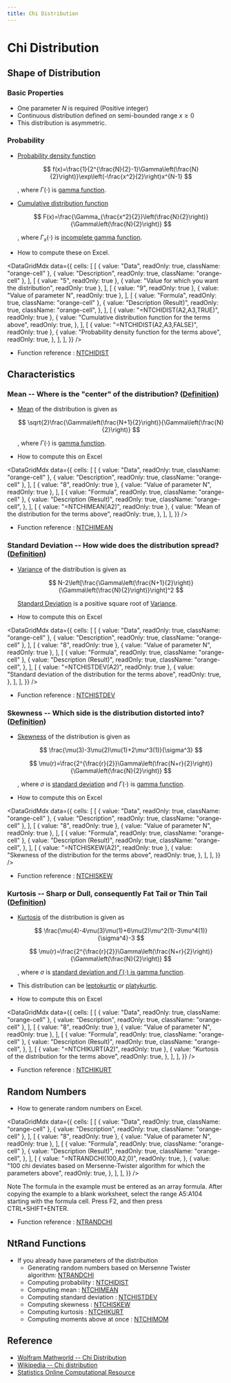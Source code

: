 ```yaml
---
title: Chi Distribution
---
```



# Chi Distribution

## Shape of Distribution

### Basic Properties

- One parameter $N$ is required (Positive integer)
- Continuous distribution defined on semi-bounded range $x \geq 0$
- This distribution is asymmetric.

### Probability

- [Probability density function](/docs/glossary#probability-density-function)

  $$
  f(x)=\frac{1}{2^{\frac{N}{2}-1}\Gamma\left(\frac{N}{2}\right)}\exp\left(-\frac{x^2}{2}\right)x^{N-1}
  $$

  , where $\Gamma(\cdot)$ is [gamma function](/docs/glossary#gamma-function).

- [Cumulative distribution function](/docs/glossary#cumulative-distribution-function)

  $$
  F(x)=\frac{\Gamma_{\frac{x^2}{2}}\left(\frac{N}{2}\right)}{\Gamma\left(\frac{N}{2}\right)}
  $$

  , where $\Gamma_{x}(\cdot)$ is [incomplete gamma function](/docs/glossary#incomplete-gamma-function).

- How to compute these on Excel.

<DataGridMdx
  data={{
    cells: [
      [
        { value: "Data", readOnly: true, className: "orange-cell" },
        { value: "Description", readOnly: true, className: "orange-cell" },
      ],
      [
        { value: "5", readOnly: true },
        { value: "Value for which you want the distribution", readOnly: true },
      ],
      [
        { value: "9", readOnly: true },
        { value: "Value of parameter N", readOnly: true },
      ],
      [
        { value: "Formula", readOnly: true, className: "orange-cell" },
        {
          value: "Description (Result)",
          readOnly: true,
          className: "orange-cell",
        },
      ],
      [
        { value: "=NTCHIDIST(A2,A3,TRUE)", readOnly: true },
        {
          value: "Cumulative distribution function for the terms above",
          readOnly: true,
        },
      ],
      [
        { value: "=NTCHIDIST(A2,A3,FALSE)", readOnly: true },
        {
          value: "Probability density function for the terms above",
          readOnly: true,
        },
      ],
    ],
  }}
/>

- Function reference : [NTCHIDIST](../03-function-reference/02-distribution-functions/010-ntchidist.mdx)

## Characteristics

### Mean -- Where is the "center" of the distribution? ([Definition](/docs/glossary#mean))

- [Mean](/docs/glossary#mean) of the distribution is given as

  $$
  \sqrt{2}\frac{\Gamma\left(\frac{N+1}{2}\right)}{\Gamma\left(\frac{N}{2}\right)}
  $$

  , where $\Gamma(\cdot)$ is [gamma function](/docs/glossary#gamma-function).

- How to compute this on Excel

<DataGridMdx
  data={{
    cells: [
      [
        { value: "Data", readOnly: true, className: "orange-cell" },
        { value: "Description", readOnly: true, className: "orange-cell" },
      ],
      [
        { value: "8", readOnly: true },
        { value: "Value of parameter N", readOnly: true },
      ],
      [
        { value: "Formula", readOnly: true, className: "orange-cell" },
        {
          value: "Description (Result)",
          readOnly: true,
          className: "orange-cell",
        },
      ],
      [
        { value: "=NTCHIMEAN(A2)", readOnly: true },
        {
          value: "Mean of the distribution for the terms above",
          readOnly: true,
        },
      ],
    ],
  }}
/>

- Function reference : [NTCHIMEAN](../03-function-reference/02-distribution-functions/013-ntchimean.mdx)

### Standard Deviation -- How wide does the distribution spread? ([Definition](/docs/glossary#standard-deviation))

- [Variance](/docs/glossary#variance) of the distribution is given as

  $$
  N-2\left[\frac{\Gamma\left(\frac{N+1}{2}\right)}{\Gamma\left(\frac{N}{2}\right)}\right]^2
  $$

  [Standard Deviation](/docs/glossary#standard-deviation) is a positive square root of [Variance](/docs/glossary#variance).

- How to compute this on Excel

<DataGridMdx
  data={{
    cells: [
      [
        { value: "Data", readOnly: true, className: "orange-cell" },
        { value: "Description", readOnly: true, className: "orange-cell" },
      ],
      [
        { value: "8", readOnly: true },
        { value: "Value of parameter N", readOnly: true },
      ],
      [
        { value: "Formula", readOnly: true, className: "orange-cell" },
        {
          value: "Description (Result)",
          readOnly: true,
          className: "orange-cell",
        },
      ],
      [
        { value: "=NTCHISTDEV(A2)", readOnly: true },
        {
          value: "Standard deviation of the distribution for the terms above",
          readOnly: true,
        },
      ],
    ],
  }}
/>

- Function reference : [NTCHISTDEV](../03-function-reference/02-distribution-functions/016-ntchistdev.mdx)

### Skewness -- Which side is the distribution distorted into? ([Definition](/docs/glossary#skewness))

- [Skewness](https://www.ntrand.com/glossary/#local_skew) of the distribution is given as

  $$
  \frac{\mu(3)-3\mu(2)\mu(1)+2\mu^3(1)}{\sigma^3}
  $$

  $$
  \mu(r)=\frac{2^{\frac{r}{2}}\Gamma\left(\frac{N+r}{2}\right)}{\Gamma\left(\frac{N}{2}\right)}
  $$

  , where $\sigma$ is [standard deviation](/docs/glossary#standard-deviation) and $\Gamma(\cdot)$ is [gamma function](/docs/glossary#gamma-function).

- How to compute this on Excel

<DataGridMdx
  data={{
    cells: [
      [
        { value: "Data", readOnly: true, className: "orange-cell" },
        { value: "Description", readOnly: true, className: "orange-cell" },
      ],
      [
        { value: "8", readOnly: true },
        { value: "Value of parameter N", readOnly: true },
      ],
      [
        { value: "Formula", readOnly: true, className: "orange-cell" },
        {
          value: "Description (Result)",
          readOnly: true,
          className: "orange-cell",
        },
      ],
      [
        { value: "=NTCHISKEW(A2)", readOnly: true },
        {
          value: "Skewness of the distribution for the terms above",
          readOnly: true,
        },
      ],
    ],
  }}
/>

- Function reference : [NTCHISKEW](../03-function-reference/02-distribution-functions/015-ntchiskew.mdx)

### Kurtosis -- Sharp or Dull, consequently Fat Tail or Thin Tail ([Definition](/docs/glossary#kurtosis))

- [Kurtosis](/docs/glossary#kurtosis) of the distribution is given as

  $$
  \frac{\mu(4)-4\mu(3)\mu(1)+6\mu(2)\mu^2(1)-3\mu^4(1)}{\sigma^4}-3
  $$

  $$
  \mu(r)=\frac{2^{\frac{r}{2}}\Gamma\left(\frac{N+r}{2}\right)}{\Gamma\left(\frac{N}{2}\right)}
  $$

  , where $\sigma$ is [standard deviation and $\Gamma(\cdot)$ is ](/docs/glossary#standard-deviation)[gamma function](/docs/glossary#gamma-function).

- This distribution can be [leptokurtic](https://www.ntrand.com/glossary/#local_leptokurtic) or [platykurtic](/docs/glossary#platykurtic).
- How to compute this on Excel

<DataGridMdx
  data={{
    cells: [
      [
        { value: "Data", readOnly: true, className: "orange-cell" },
        { value: "Description", readOnly: true, className: "orange-cell" },
      ],
      [
        { value: "8", readOnly: true },
        { value: "Value of parameter N", readOnly: true },
      ],
      [
        { value: "Formula", readOnly: true, className: "orange-cell" },
        {
          value: "Description (Result)",
          readOnly: true,
          className: "orange-cell",
        },
      ],
      [
        { value: "=NTCHIKURT(A2)", readOnly: true },
        {
          value: "Kurtosis of the distribution for the terms above",
          readOnly: true,
        },
      ],
    ],
  }}
/>

- Function reference : [NTCHIKURT](../03-function-reference/02-distribution-functions/012-ntchikurt.mdx)

## Random Numbers

- How to generate random numbers on Excel.

<DataGridMdx
  data={{
    cells: [
      [
        { value: "Data", readOnly: true, className: "orange-cell" },
        { value: "Description", readOnly: true, className: "orange-cell" },
      ],
      [
        { value: "8", readOnly: true },
        { value: "Value of parameter N", readOnly: true },
      ],
      [
        { value: "Formula", readOnly: true, className: "orange-cell" },
        {
          value: "Description (Result)",
          readOnly: true,
          className: "orange-cell",
        },
      ],
      [
        {
          value: "=NTRANDCHI(100,A2,0)",
          readOnly: true,
        },
        {
          value:
            "100 chi deviates based on Mersenne-Twister algorithm for which the parameters above",
          readOnly: true,
        },
      ],
    ],
  }}
/>

Note The formula in the example must be entered as an array formula. After copying the example to a blank worksheet, select the range A5:A104 starting with the formula cell. Press F2, and then press CTRL+SHIFT+ENTER.

- Function reference : [NTRANDCHI](../03-function-reference/01-random-numbers/01-single-series/03-ntrandchi.mdx)

## NtRand Functions

- If you already have parameters of the distribution
  - Generating random numbers based on Mersenne Twister algorithm: [NTRANDCHI](../03-function-reference/01-random-numbers/01-single-series/03-ntrandchi.mdx)
  - Computing probability : [NTCHIDIST](../03-function-reference/02-distribution-functions/010-ntchidist.mdx)
  - Computing mean : [NTCHIMEAN](../03-function-reference/02-distribution-functions/013-ntchimean.mdx)
  - Computing standard deviation : [NTCHISTDEV](../03-function-reference/02-distribution-functions/015-ntchiskew.mdx)
  - Computing skewness : [NTCHISKEW](../03-function-reference/02-distribution-functions/015-ntchiskew.mdx)
  - Computing kurtosis : [NTCHIKURT](../03-function-reference/02-distribution-functions/012-ntchikurt.mdx)
  - Computing moments above at once : [NTCHIMOM](../03-function-reference/02-distribution-functions/014-ntchimom.mdx)

## Reference

- [Wolfram Mathworld -- Chi Distribution](http://mathworld.wolfram.com/ChiDistribution.html)
- [Wikipedia -- Chi distribution](http://en.wikipedia.org/wiki/Chi_distribution)
- [Statistics Online Computational Resource](http://www.socr.ucla.edu/htmls/SOCR_Distributions.html)
